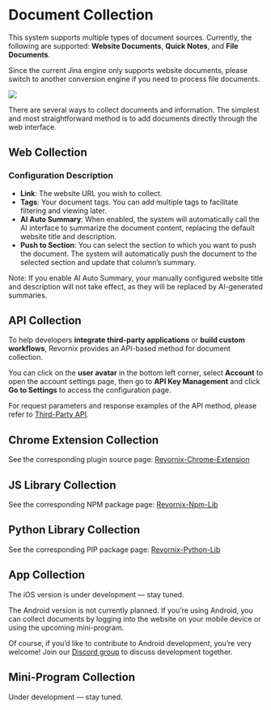 
# Document Collection

This system supports multiple types of document sources. Currently, the following are supported: **Website Documents**, **Quick Notes**, and **File Documents**.

<Callout type='warning'>
	Since the current Jina engine only supports website documents, please switch to another conversion engine if you need to process file documents.
</Callout>

![](https://qingyon-revornix-public.oss-cn-beijing.aliyuncs.com/images/202507021304606.png)

There are several ways to collect documents and information. The simplest and most straightforward method is to add documents directly through the web interface.

## Web Collection

### Configuration Description

- **Link**: The website URL you wish to collect.
- **Tags**: Your document tags. You can add multiple tags to facilitate filtering and viewing later.
- **AI Auto Summary**: When enabled, the system will automatically call the AI interface to summarize the document content, replacing the default website title and description.
- **Push to Section**: You can select the section to which you want to push the document. The system will automatically push the document to the selected section and update that column’s summary.

<Callout>
	Note: If you enable AI Auto Summary, your manually configured website title and description will not take effect, as they will be replaced by AI-generated summaries.
</Callout>

## API Collection

To help developers **integrate third-party applications** or **build custom workflows**, Revornix provides an API-based method for document collection.

You can click on the **user avatar** in the bottom left corner, select **Account** to open the account settings page, then go to **API Key Management** and click **Go to Settings** to access the configuration page.

For request parameters and response examples of the API method, please refer to [Third-Party API](./api).

## Chrome Extension Collection

See the corresponding plugin source page: [Revornix-Chrome-Extension](https://github.com/Qingyon-AI/Revornix-Chrome-Extension)

## JS Library Collection

See the corresponding NPM package page: [Revornix-Npm-Lib](https://github.com/Qingyon-AI/Revornix-Npm-Lib)

## Python Library Collection

See the corresponding PIP package page: [Revornix-Python-Lib](https://github.com/Qingyon-AI/Revornix-Python-Lib)

## App Collection

The iOS version is under development — stay tuned.

The Android version is not currently planned. If you’re using Android, you can collect documents by logging into the website on your mobile device or using the upcoming mini-program.

Of course, if you’d like to contribute to Android development, you’re very welcome! Join our [Discord group](https://discord.gg/3XZfz84aPN) to discuss development together.

## Mini-Program Collection

Under development — stay tuned.